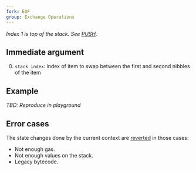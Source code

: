 ```yaml
---
fork: EOF
group: Exchange Operations
---
```


*Index 1 is top of the stack. See [PUSH](/#60).*

## Immediate argument

0. `stack_index`: index of item to swap between the first and second nibbles of the item

## Example

*TBD: Reproduce in playground*

## Error cases

The state changes done by the current context are [reverted](#FD) in those cases:
- Not enough gas.
- Not enough values on the stack.
- Legacy bytecode.
